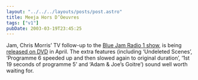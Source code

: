 ```yaml
---
layout: "../../../layouts/posts/post.astro"
title: Meeja Hors D’Oeuvres
tags: ["v1"]
pubDate: 2003-03-19T23:45:25
---
```


Jam, Chris Morris&#8217; TV follow-up to the [Blue Jam Radio 1 show][1], is being [released on DVD][2] in April. The extra features (including &#8216;Undeleted Scenes&#8217;, &#8216;Programme 6 speeded up and then slowed again to original duration&#8217;, &#8216;1st 19 seconds of programme 5&#8217; and &#8216;Adam & Joe&#8217;s Goitre&#8217;) sound well worth waiting for.

[1]: http://cabinessence.cream.org/ "Cream.org: Jam Festival (Blue Jam episodes in Real Audio)"
[2]: http://www.amazon.co.uk/exec/obidos/ASIN/B00008IATN/ohsky "Amazon.co.uk: Jam DVD"
